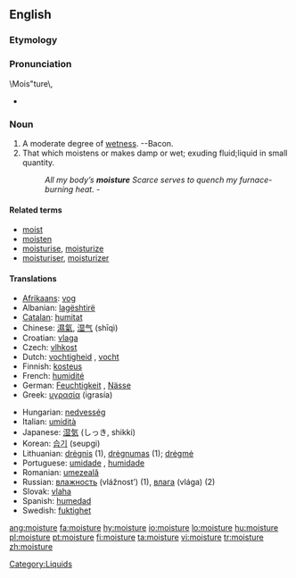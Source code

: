 ==English==

===Etymology===
{{suffix|moist|ure}}

===Pronunciation===
\Mois"ture\,
* {{audio|en-us-moisture.ogg|Audio (US)}}

===Noun===
{{wikipedia}}
{{en-noun|-}}

# A moderate degree of [[wet]]ness. --Bacon.
# That which moistens or makes damp or wet; exuding fluid;liquid in small quantity.
#: ''All my body’s '''moisture''' Scarce serves to quench my furnace-burning heat.''  -{{Shak.}}

====Related terms====
* [[moist]]
* [[moisten]]
* [[moisturise]], [[moisturize]]
* [[moisturiser]], [[moisturizer]]

====Translations====
{{top}}
* [[Afrikaans]]: [[vog]]
* Albanian: [[lagështirë]] {{f}}
* [[Catalan]]: [[humitat]] {{f}}
* Chinese: [[濕氣]], [[湿气]] (shīqì)
* Croatian: [[vlaga]] {{f}}
* Czech: [[vlhkost]] {{f}}
* Dutch: [[vochtigheid]] {{f}}, [[vocht]] {{n}}
* Finnish: [[kosteus]]
* French: [[humidité]] {{f}}
* German: [[Feuchtigkeit]] {{f}}, [[Nässe]] {{f}}
* Greek: [[υγρασία]] (igrasía) {{f}}
{{mid}}
* Hungarian: [[nedvesség]]
* Italian: [[umidità]] {{f}}
* Japanese: [[湿気]] (しっき, shikki)
* Korean: [[습기]] (seupgi)
* Lithuanian: [[drėgnis]] {{m}} (1), [[drėgnumas]] {{m}} (1); [[drėgmė]] {{f}}
* Portuguese: [[umidade]] {{f}}, [[humidade]] {{f}}
* Romanian: [[umezeală]] {{f}}
* Russian: [[влажность]] (vlážnost’) {{f}} (1), [[влага]] (vlága) {{f}} (2)
* Slovak: [[vlaha]] {{f}}
* Spanish: [[humedad]] {{f}}
* Swedish: [[fuktighet]] {{c}}
{{bottom}}

[[Category:Liquids]]

[[ang:moisture]]
[[fa:moisture]]
[[hy:moisture]]
[[io:moisture]]
[[lo:moisture]]
[[hu:moisture]]
[[pl:moisture]]
[[pt:moisture]]
[[fi:moisture]]
[[ta:moisture]]
[[vi:moisture]]
[[tr:moisture]]
[[zh:moisture]]